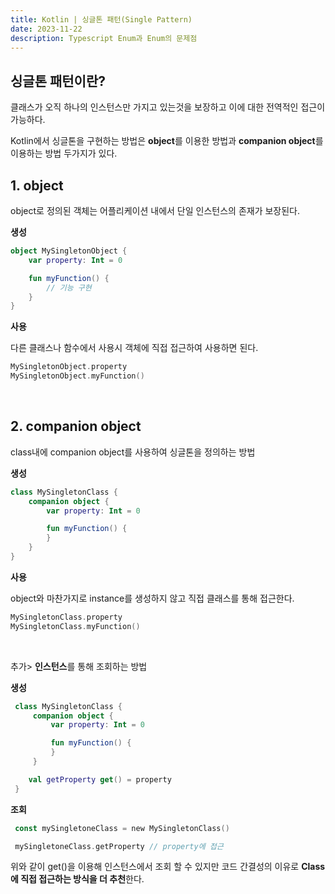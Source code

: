 ```yaml
---
title: Kotlin | 싱글톤 패턴(Single Pattern)
date: 2023-11-22
description: Typescript Enum과 Enum의 문제점
---
```


## 싱글톤 패턴이란?

클래스가 오직 하나의 인스턴스만 가지고 있는것을 보장하고 이에 대한 전역적인 접근이 가능하다.

Kotlin에서 싱글톤을 구현하는 방법은 **object**를 이용한 방법과 **companion object**를 이용하는 방법 두가지가 있다. ​

## 1. object

object로 정의된 객체는 어플리케이션 내에서 단일 인스턴스의 존재가 보장된다.

**생성**

```kotlin
object MySingletonObject {
    var property: Int = 0

    fun myFunction() {
        // 기능 구현
    }
}
```

**사용**

다른 클래스나 함수에서 사용시 객체에 직접 접근하여 사용하면 된다.

```kotlin
MySingletonObject.property
MySingletonObject.myFunction()
```

​

## 2. companion object

class내에 companion object를 사용하여 싱글톤을 정의하는 방법

**생성**

```kotlin
class MySingletonClass {
    companion object {
        var property: Int = 0

        fun myFunction() {
        }
    }
}
```

**사용**

object와 마찬가지로 instance를 생성하지 않고 직접 클래스를 통해 접근한다.

```kotlin
MySingletonClass.property
MySingletonClass.myFunction()
```

​

추가> **인스턴스**를 통해 조회하는 방법

**생성**

```kotlin
 class MySingletonClass {
     companion object {
         var property: Int = 0

         fun myFunction() {
         }
     }

 	val getProperty get() = property
 }
```

**조회**

```kotlin
 const mySingletoneClass = new MySingletonClass()

 mySingletoneClass.getProperty // property에 접근
```

위와 같이 get()을 이용해 인스턴스에서 조회 할 수 있지만 코드 간결성의 이유로 **Class에 직접 접근하는 방식을 더 추천**한다.

